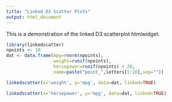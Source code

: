 ```yaml
---
title: "Linked D3 Scatter Plots"
output: html_document
---
```


This is a demonstration of the linked D3 scatterplot htmlwidget.

```r
library(linkedscatter)
npoints <- 10
dat <- data.frame(mpg=rnorm(npoints),
                  weight=runif(npoints),
                  horsepower=runif(npoints) + 20,
                  name=paste("point_",letters[1:10],sep=""))
```

```r
linkedscatter(x='weight', y='mpg', data=dat, linked=TRUE)
```

```r
linkedscatter(x='horsepower', y='mpg', data=dat, linked=TRUE)
```
